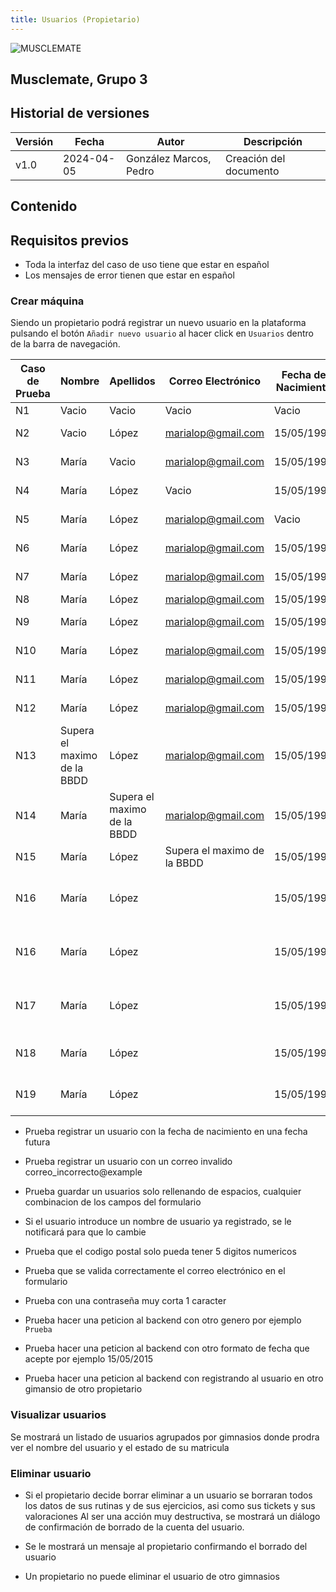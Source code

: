 ```yaml
---
title: Usuarios (Propietario)
---
```

![MUSCLEMATE](../../logo.png)

## Musclemate, Grupo 3

## Historial de versiones

| Versión | Fecha      | Autor                  | Descripción            |
| ------- | ---------- | ---------------------- | ---------------------- |
| v1.0    | 2024-04-05 | González Marcos, Pedro | Creación del documento |

## Contenido

## Requisitos previos

- Toda la interfaz del caso de uso tiene que estar en español
- Los mensajes de error tienen que estar en español

### Crear máquina

Siendo un propietario podrá registrar un nuevo usuario en la plataforma pulsando
el botón `Añadir nuevo usuario` al hacer click en `Usuarios` dentro de la barra
de navegación.

| Caso de Prueba | Nombre                      | Apellidos                   | Correo Electrónico          | Fecha de Nacimiento | Género | Número de Teléfono | Dirección                   | Ciudad                      | Código Postal | Nombre de Usuario           | Contraseña                  |
| -------------- | --------------------------- | --------------------------- | --------------------------- | ------------------- | ------ | ------------------ | --------------------------- | --------------------------- | ------------- | --------------------------- | --------------------------- |
| N1             | Vacio                       | Vacio                       | Vacio                       | Vacio               | Vacio  | Vacio              | Vacio                       | Vacio                       | Vacio         | Vacio                       | Vacio                       |
| N2             | Vacio                       | López                       | marialop@gmail.com          | 15/05/1995          | Mujer  | 123456789          | Calle 123, #45              | Barcelona                   | 08001         | maria_lopez123              | contraseña123               |
| N3             | María                       | Vacio                       | marialop@gmail.com          | 15/05/1995          | Mujer  | 123456789          | Calle 123, #45              | Barcelona                   | 08001         | maria_lopez123              | contraseña123               |
| N4             | María                       | López                       | Vacio                       | 15/05/1995          | Mujer  | 123456789          | Calle 123, #45              | Barcelona                   | 08001         | maria_lopez123              | contraseña123               |
| N5             | María                       | López                       | marialop@gmail.com          | Vacio               | Mujer  | 123456789          | Calle 123, #45              | Barcelona                   | 08001         | maria_lopez123              | contraseña123               |
| N6             | María                       | López                       | marialop@gmail.com          | 15/05/1995          | Vacio  | 123456789          | Calle 123, #45              | Barcelona                   | 08001         | maria_lopez123              | contraseña123               |
| N7             | María                       | López                       | marialop@gmail.com          | 15/05/1995          | Mujer  | Vacio              | Calle 123, #45              | Barcelona                   | 08001         | maria_lopez123              | contraseña123               |
| N8             | María                       | López                       | marialop@gmail.com          | 15/05/1995          | Mujer  | 123456789          | Vacio                       | Barcelona                   | 08001         | maria_lopez123              | contraseña123               |
| N9             | María                       | López                       | marialop@gmail.com          | 15/05/1995          | Mujer  | 123456789          | Calle 123, #45              | Vacio                       | 08001         | maria_lopez123              | contraseña123               |
| N10            | María                       | López                       | marialop@gmail.com          | 15/05/1995          | Mujer  | 123456789          | Calle 123, #45              | Barcelona                   | Vacio         | maria_lopez123              | contraseña123               |
| N11            | María                       | López                       | marialop@gmail.com          | 15/05/1995          | Mujer  | 123456789          | Calle 123, #45              | Barcelona                   | 08001         | Vacio                       | contraseña123               |
| N12            | María                       | López                       | marialop@gmail.com          | 15/05/1995          | Mujer  | 123456789          | Calle 123, #45              | Barcelona                   | 08001         | maria_lopez123              | Vacio                       |
| N13            | Supera el maximo de la BBDD | López                       | marialop@gmail.com          | 15/05/1995          | Mujer  | 123456789          | Calle 123, #45              | Barcelona                   | 08001         | maria_lopez123              | contraseña123               |
| N14            | María                       | Supera el maximo de la BBDD | marialop@gmail.com          | 15/05/1995          | Mujer  | 123456789          | Calle 123, #45              | Barcelona                   | 08001         | maria_lopez123              | contraseña123               |
| N15            | María                       | López                       | Supera el maximo de la BBDD | 15/05/1995          | Mujer  | 123456789          | Calle 123, #45              | Barcelona                   | 08001         | maria_lopez123              | contraseña123               |
| N16            | María                       | López                       |                             | 15/05/1995          | Mujer  | 123456789          | Supera el maximo de la BBDD | Barcelona                   | 08001         | maria_lopez123              | contraseña123               |
| N16            | María                       | López                       |                             | 15/05/1995          | Mujer  | 123456789          | Supera el maximo de la BBDD | Barcelona                   | 08001         | maria_lopez123              | contraseña123               |
| N17            | María                       | López                       |                             | 15/05/1995          | Mujer  | 123456789          | Calle 123, #45              | Supera el maximo de la BBDD | 08001         | maria_lopez123              | contraseña123               |
| N18            | María                       | López                       |                             | 15/05/1995          | Mujer  | 123456789          | Calle 123, #45              | Barcelona                   | 08001         | Supera el maximo de la BBDD | contraseña123               |
| N19            | María                       | López                       |                             | 15/05/1995          | Mujer  | 123456789          | Calle 123, #45              | Barcelona                   | 08001         | maria_lopez123              | Supera el maximo de la BBDD |

- Prueba registrar un usuario con la fecha de nacimiento en una fecha futura
- Prueba registrar un usuario con un correo invalido correo_incorrecto@example
- Prueba guardar un usuarios solo rellenando de espacios, cualquier combinacion de los campos del formulario
- Si el usuario introduce un nombre de usuario ya registrado, se le notificará para que lo cambie
- Prueba que el codigo postal solo pueda tener 5 digitos numericos
- Prueba que se valida correctamente el correo electrónico en el formulario
- Prueba con una contraseña muy corta 1 caracter

- Prueba hacer una peticion al backend con otro genero por ejemplo `Prueba`
- Prueba hacer una peticion al backend con otro formato de fecha que acepte por ejemplo 15/05/2015
- Prueba hacer una peticion al backend con registrando al usuario en otro gimansio de otro propietario

### Visualizar usuarios

Se mostrará un listado de usuarios agrupados por gimnasios
donde prodra ver el nombre del usuario y el estado de su matricula

### Eliminar usuario

- Si el propietario decide borrar eliminar a un usuario se borraran todos los datos
  de sus rutinas y de sus ejercicios, asi como sus tickets y sus valoraciones
  Al ser una acción muy destructiva, se mostrará un diálogo de confirmación de
  borrado de la cuenta del usuario.

- Se le mostrará un mensaje al propietario confirmando el borrado del usuario

- Un propietario no puede eliminar el usuario de otro gimnasios

